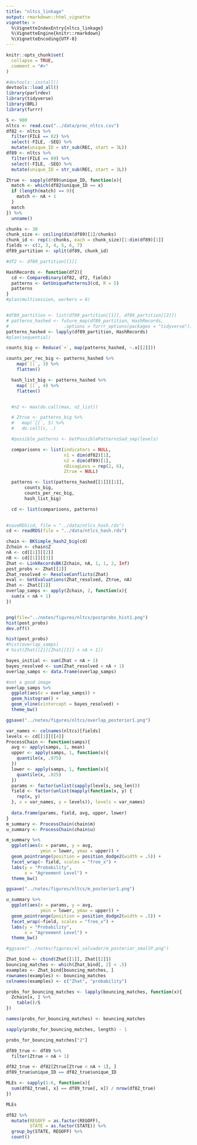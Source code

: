```yaml
---
title: "nltcs_linkage"
output: rmarkdown::html_vignette
vignette: >
  %\VignetteIndexEntry{nltcs_linkage}
  %\VignetteEngine{knitr::rmarkdown}
  %\VignetteEncoding{UTF-8}
---
```


```r
knitr::opts_chunk$set(
  collapse = TRUE,
  comment = "#>"
)
```

```r
#devtools::install()
devtools::load_all()
library(parlrdev)
library(tidyverse)
library(BRL)
library(furrr)
```

```r
S <- 900
nltcs <- read.csv("../data/proc_nltcs.csv")
df82 <- nltcs %>% 
  filter(FILE == 82) %>% 
  select(-FILE, -SEQ) %>% 
  mutate(unique_ID = str_sub(REC, start = 3L))
df89 <- nltcs %>% 
  filter(FILE == 89) %>% 
  select(-FILE, -SEQ) %>% 
  mutate(unique_ID = str_sub(REC, start = 3L))

Ztrue <- sapply(df89$unique_ID, function(x){
  match <- which(df82$unique_ID == x)
  if (length(match) == 0){
    match <- nA + 1
  }
  match
}) %>% 
  unname()


```


```r
chunks <- 30
chunk_size <- ceiling(dim(df89)[1]/chunks)
chunk_id <- rep(1:chunks, each = chunk_size)[1:dim(df89)[1]]
fields <- c(2, 3, 4, 5, 6, 7)
df89_partition <- split(df89, chunk_id)

#df2 <- df89_partition[[1]]

HashRecords <- function(df2){
  cd <- CompareBinary(df82, df2, fields)
  patterns <- GetUniquePatterns3(cd, R = 5)
  patterns
}
#plan(multisession, workers = 6)


#df89_partition <- list(df89_partition[[1]], df89_partition[[2]])
# patterns_hashed <- future_map(df89_partition, HashRecords,
#                     .options = furrr_options(packages = "tidyverse"))
patterns_hashed <- lapply(df89_partition, HashRecords)
#plan(sequential)
```

```r
counts_big <- Reduce(`+`, map(patterns_hashed, ~.x[[2]]))

counts_per_rec_big <- patterns_hashed %>%
    map(`[[`, 3) %>%
    flatten()

  hash_list_big <- patterns_hashed %>%
    map(`[[`, 4) %>%
    flatten()


  #n2 <- max(do.call(max, n2_list))

  # Ztrue <- patterns_big %>%
  #   map(`[[`, 5) %>%
  #   do.call(c, .)

  #possible_patterns <- GetPossiblePatternsSad_sep(levels)

  comparisons <- list(indicators = NULL,
                      n1 = dim(df82)[1],
                      n2 = dim(df89)[1],
                      nDisagLevs = rep(2, 6),
                      Ztrue = NULL)

  patterns <- list(patterns_hashed[[1]][[1]],
       counts_big,
       counts_per_rec_big,
       hash_list_big)

  cd <- list(comparisons, patterns)
  
```

```r
#saveRDS(cd, file = "../data/ntlcs_hash.rds")
cd <- readRDS(file = "../data/ntlcs_hash.rds")
```


```r
chain <- BKSimple_hash2_big(cd)
Zchain <- chain$Z
nA <- cd[[1]][[2]]
nB <- cd[[1]][[3]]
Zhat <- LinkRecordsBK(Zchain, nA, 1, 1, 2, Inf)
post_probs <- Zhat[[2]]
Zhat_resolved <- ResolveConflicts(Zhat)
eval <- GetEvaluations(Zhat_resolved, Ztrue, nA)
Zhat <- Zhat[[1]]
overlap_samps <- apply(Zchain, 2, function(x){
  sum(x < nA + 1)
})


png(file="../notes/figures/nltcs/postprobs_hist1.png")
hist(post_probs)
dev.off()

hist(post_probs)
#hist(overlap_samps)
# hist(Zhat[[2]][Zhat[[1]] < nA + 1])
```



```r
bayes_initial <- sum(Zhat < nA + 1)
bayes_resolved <- sum(Zhat_resolved < nA + 1)
overlap_samps <- data.frame(overlap_samps)

#not a good image
overlap_samps %>% 
  ggplot(aes(x = overlap_samps)) +
  geom_histogram() + 
  geom_vline(xintercept = bayes_resolved) + 
  theme_bw()

ggsave("../notes/figures/nltcs/overlap_posterior1.png")
```

```r
var_names <- colnames(nltcs)[fields]
levels <- cd[[1]][[4]]
ProcessChain <- function(samps){
  avg <- apply(samps, 1, mean)
  upper <- apply(samps, 1, function(x){
    quantile(x, .975)
  })
  lower <- apply(samps, 1, function(x){
    quantile(x, .025)
  })
  params <- factor(unlist(sapply(levels, seq_len)))
  field <- factor(unlist(mapply(function(x, y) {
    rep(x, y)
  }, x = var_names, y = levels)), levels = var_names)
  
  data.frame(params, field, avg, upper, lower)
}
m_summary <- ProcessChain(chain$m)
u_summary <- ProcessChain(chain$u)

m_summary %>% 
  ggplot(aes(x = params, y = avg,
             ymin = lower, ymax = upper)) +
  geom_pointrange(position = position_dodge2(width = .5)) +
  facet_wrap(~ field, scales = "free_x") + 
  labs(y = "Probability",
       x = "Agreement Level") + 
  theme_bw()

ggsave("../notes/figures/nltcs/m_posterior1.png")

u_summary %>% 
  ggplot(aes(x = params, y = avg,
             ymin = lower, ymax = upper)) +
  geom_pointrange(position = position_dodge2(width = .5)) +
  facet_wrap(~field, scales = "free_x") + 
  labs(y = "Probability",
       x = "Agreement Level") + 
  theme_bw()

#ggsave("../notes/figures/el_salvador/m_posterior_smallP.png")

```

```r
Zhat_bind <- cbind(Zhat[[1]], Zhat[[2]])
bouncing_matches <- which(Zhat_bind[, 2] < .5)
examples <- Zhat_bind[bouncing_matches, ]
rownames(examples) <- bouncing_matches
colnames(examples) <- c("Zhat", "probability")

probs_for_bouncing_matches <- lapply(bouncing_matches, function(x){
  Zchain[x, ] %>% 
    table()/S
})

names(probs_for_bouncing_matches) <- bouncing_matches

sapply(probs_for_bouncing_matches, length) - 1

probs_for_bouncing_matches["2"]
```

```r
df89_true <- df89 %>% 
  filter(Ztrue < nA + 1)

df82_true <- df82[Ztrue[Ztrue < nA + 1], ]
df89_true$unique_ID == df82_true$unique_ID

MLEs <- sapply(1:6, function(x){
  sum(df82_true[, x] == df89_true[, x]) / nrow(df82_true)
})

MLEs
```

```r
df82 %>% 
  mutate(REGOFF = as.factor(REGOFF),
         STATE = as.factor(STATE)) %>% 
  group_by(STATE, REGOFF) %>% 
  count()
```


<!-- ```{r} -->
<!-- B_matches <- which(Zhat_resolved < nA + 1) -->
<!-- A_matches <- Zhat[which(Zhat_resolved < nA + 1)] -->

<!-- B_records <- df89[B_matches, ] -->
<!-- A_records <- df82[A_matches, ] -->
<!-- ``` -->

<!-- ```{r} -->

<!-- differences <- sapply(fields, function(x){ -->
<!--   sum(A_files[, x] != B_files[, x]) -->
<!-- }) -->
<!-- names(differences) <- names(df82)[fields] -->
<!-- differences -->

<!-- ``` -->
